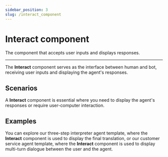 ```yaml
---
sidebar_position: 3
slug: /interact_component
---
```


# Interact component

The component that accepts user inputs and displays responses.

---

The **Interact** component serves as the interface between human and bot, receiving user inputs and displaying the agent's responses.


## Scenarios

A **Interact** component is essential where you need to display the agent's responses or require user-computer interaction.

## Examples

You can explore our three-step interpreter agent template, where the **Interact** component is used to display the final translation, or our customer service agent template, where the **Interact** component is used to display multi-turn dialogue between the user and the agent.